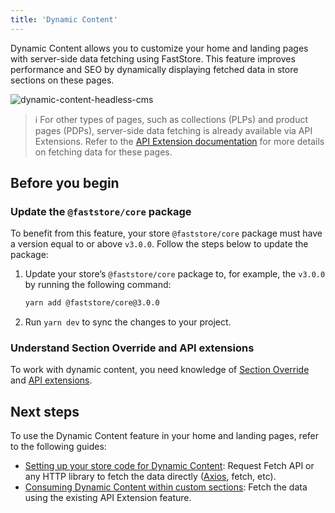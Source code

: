 ```yaml
---
title: 'Dynamic Content'
---
```


Dynamic Content allows you to customize your home and landing pages with server-side data fetching using FastStore. This feature improves performance and SEO by dynamically displaying fetched data in store sections on these pages.

![dynamic-content-headless-cms](https://vtexhelp.vtexassets.com/assets/docs/src/dynamic-content-feature___31dbd2fb1003d00bf492eb6479e3fe0c.gif)

> ℹ️ For other types of pages, such as collections (PLPs) and product pages (PDPs), server-side data fetching is already available via API Extensions. Refer to the [API Extension documentation](https://developers.vtex.com/docs/guides/faststore/api-extensions-overview) for more details on fetching data for these pages.

## Before you begin

<Steps>

### Update the `@faststore/core` package

To benefit from this feature,  your store `@faststore/core` package must have a version equal to or above  `v3.0.0`. Follow the steps below to update the package:

1. Update your store’s `@faststore/core` package to, for example, the `v3.0.0` by running the following command:

    ```bash
    yarn add @faststore/core@3.0.0
    ```

2. Run `yarn dev` to sync the changes to your project.

### Understand Section Override and API extensions

To work with dynamic content, you need knowledge of [Section Override](https://developers.vtex.com/docs/guides/faststore/overrides-overview) and [API extensions](https://developers.vtex.com/docs/guides/faststore/api-extensions-overview).

</Steps>

## Next steps

To use the Dynamic Content feature in your home and landing pages, refer to the following guides:

- [Setting up your store code for Dynamic Content](https://developers.vtex.com/docs/guides/faststore/dynamic-content-setting-up-your-store-code): Request Fetch API or any HTTP library to fetch the data directly ([Axios](https://axios-http.com/docs/intro), fetch, etc). 
- [Consuming Dynamic Content within custom sections](https://developers.vtex.com/docs/guides/faststore/dynamic-content-rendering-within-custom-sections ): Fetch the data using the existing API Extension feature.
